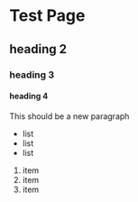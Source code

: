 # Test Page
## heading 2
### heading 3
#### heading 4

This should be a new paragraph

- list
- list 
- list

1. item
2. item 
3. item
